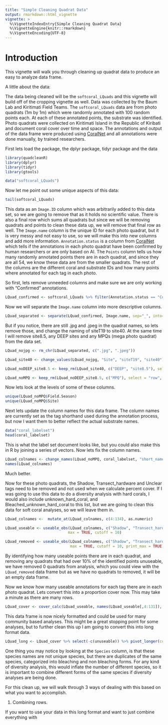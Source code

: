 ```yaml
---
title: "Simple Cleaning Quadrat Data"
output: rmarkdown::html_vignette
vignette: >
  %\VignetteIndexEntry{Simple Cleaning Quadrat Data}
  %\VignetteEngine{knitr::rmarkdown}
  %\VignetteEncoding{UTF-8}
---
```


# Introduction

This vignette will walk you through cleaning up quadrat data to produce an easy to analyze data frame.

A little about the data:

The data being cleaned will be the `softcoral_LQuads` and this vignette will build off of the cropping vignette as well. Data was collected by the Baum Lab and Kiritimati Field Teams. The `softcoral_LQuads` data are from photo quadrats (1m by 1m) which were randomly annotated with 100 random points each. At each of these annotated points, the substrate was identified. Photo quadrats were collected on Kiritimati Island in the Republic of Kiribati and document coral cover over time and space. The annotations and output of the data frame were produced using [CoralNet](https://coralnet.ucsd.edu/) and all annotations were done manually, by trained researchers.

First lets load the package, the dplyr package, tidyr package and the data

```r

library(quadcleanR)
library(dplyr)
library(tidyr)
library(gtools)

data("softcoral_LQuads")

```


Now let me point out some unique aspects of this data:

```r

tail(softcoral_LQuads)

```
This data as an `Image.ID` column which was arbitrarily added to this data set, so we are going to remove that as it holds no scientific value. There is also a final row which sums all quadrats but since we will be removing quadrats and points to clean these data up, we will remove that final row as well. The `Image.name` column is the unique ID for each photo quadrat, but it is very messy and not easy to use, so we will make this into new columns and add more information. `Annotation.status` is a column from [CoralNet](https://coralnet.ucsd.edu/) which tells if the annotations in each photo quadrat have been confirmed by human researchers or are only based on AI. The `Points` column tells us how many randomly annotated points there are in each quadrat, and since they are all 54, we know these data are from the smaller quadrats. The rest of the columns are the different coral and substrate IDs and how many points where annotated for each tag in each photo.

So first, lets remove unneeded columns and make sure we are only working with "Confirmed" annotations.

```r

LQuad_confirmed <- softcoral_LQuads %>% filter(Annotation.status == "Confirmed") %>% select(-c(Image.ID, Points, Annotation.status))

```

Now we will separate the `Image.name` column into more descriptive columns.

```r

LQuad_separated <- separate(LQuad_confirmed, Image.name, sep="_", into=c("Field.Season", "Site","Quadrat"))

```

But if you notice, there are still .jpg and .jpeg in the quadrat names, so lets remove those, and change the naming of siteT19 to site40. At the same time I will remove site8.5, any DEEP sites and any MPQs (mega photo quadrat) from the data set.

```r

LQuad_nojpg <- rm_chr(LQuad_separated, c(".jpg", ".jpeg"))

LQuad_site40 <- change_values(LQuad_nojpg, "Site", "siteT19", "site40")

LQuad_noDEEP_site8.5 <- keep_rm(LQuad_site40, c("DEEP", "site8.5"), select = "row", exact = FALSE, colname = "Site", keep = FALSE)

LQuad_noMPQ <- keep_rm(LQuad_noDEEP_site8.5, c("MPQ"), select = "row", exact = FALSE, colname = "Quadrat", keep = FALSE)


```

Now lets look at the levels of some of these columns. 

```r

unique(LQuad_noMPQ$Field.Season)
unique(LQuad_noMPQ$Site)

```


Next lets update the column names for this data frame. The column names are currently set as the tag shorthand used during the annotation process, but now I want them to better reflect the actual substrate names.

```r

data("coral_labelset")
head(coral_labelset)

```

This is what the label set document looks like, but you could also make this in R by joining a series of vectors. Now lets fix the column names.

```r

LQuad_colnames <- change_names(LQuad_noMPQ, coral_labelset, "short_name", "full_name")
names(LQuad_colnames)

```

Much better.

Now for these photo quadrats, the Shadow, Transect_hardware and Unclear tags need to be removed and not used when we calculate percent cover. If I was going to use this data to do a diversity analysis with hard corals, I would also include unknown_hard_coral, and Bleached_unknown_hard_coral to this list, but we are going to clean this data for soft coral analyses, so we will leave them in. 

```r

LQuad_colnames <-  mutate_at(LQuad_colnames, c(4:134), as.numeric)

LQuad_useable <- useable_obs(LQuad_colnames, c("Shadow", "Transect_hardware", "Unclear"), 
                            max = TRUE, cutoff = 10)

LQuad_removed <- useable_obs(LQuad_colnames, c("Shadow", "Transect_hardware", "Unclear"),
                             max = TRUE, cutoff = 10, print_max = TRUE)

```

By identifying how many useable points there are in each quadrat, and removing any quadrats that had over 10% of the identified points unuseable, we have removed 0 quadrats from analysis, which you could view with the `LQuad_removed` data frame but as we have no quadrats to removed, it will be an empty data frame.

Now we know how many useable annotations for each tag there are in each photo quadrat. Lets convert this into a proportion cover now. This may take a minute as there are many rows.

```r

LQuad_cover <- cover_calc(LQuad_useable, names(LQuad_useable[,4:131]), prop = TRUE) 

```

This data frame is now nicely formatted and could be used for many community based analyses. This might be a great stopping point for some analyses, but to further clean this up I am going to convert this into long format data.

```r

LQuad_long <- LQuad_cover %>% select(-c(unuseable)) %>% pivot_longer(cols = names(LQuad_useable[,4:131]), names_to = "Species", values_to = "prop_cover")

```
 
One thing you may notice by looking at the `Species` column, is that these species names are not unique species, but there are duplicates of the same species, categorized into bleaching and non bleaching forms. For any kind of diversity analysis, this would inflate the number of different species, so it is important to combine different forms of the same species if diversity analyses are being done.

For this clean up, we will walk through 3 ways of dealing with this based on what you want to accomplish.

1. Combining rows.

If you want to use your data in this long format and want to just combine everything with 



